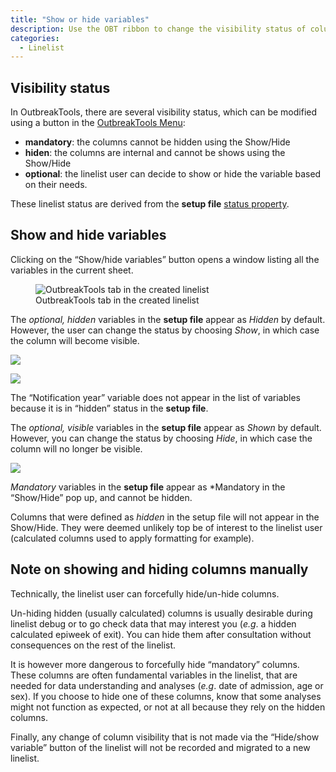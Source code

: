 ```yaml
---
title: "Show or hide variables"
description: Use the OBT ribbon to change the visibility status of columns
categories: 
  - Linelist
---
```



## Visibility status

In OutbreakTools, there are several visibility status, which can be modified using a button in the [OutbreakTools Menu](../reference/ribbons_linelist.qmd):

- **mandatory**: the columns cannot be hidden using the Show/Hide 
- **hiden**: the columns are internal and cannot be shows using the Show/Hide
- **optional**: the linelist user can decide to show or hide the variable based on their needs.

These linelist status are derived from the **setup file** [status property](../reference/dictionary_sheet.qmd#sec-visibility-status).


## Show and hide variables

Clicking on the "Show/hide variables" button opens a window listing all the variables in the current sheet. 

![OutbreakTools tab in the created linelist](../reference/images/img-012-ll-show-hide.png){fig-align="center"}


The *optional, hidden* variables in the **setup file** appear as *Hidden* by default. However, the user can change the status by choosing *Show*, in which case the column will become visible.

![](../how_to/images/im-027-example.png)


![](../how_to/images/im-028-example.png)


The "Notification year" variable does not appear in the list of
variables because it is in "hidden" status in the **setup file**.

The *optional, visible* variables in the **setup file** appear as *Shown* by default. However, you can change the status by choosing *Hide*, in which case the column will no longer be visible.


![](../how_to/images/im-029-example.png)

*Mandatory* variables in the **setup file** appear as *Mandatory in the
"Show/Hide" pop up, and cannot be hidden.

:::{.callout-note}
Columns that were defined as *hidden* in the setup file will not appear in the Show/Hide. They were deemed unlikely top be of interest to the linelist user (calculated columns used to apply formatting for example).
:::


::: {.callout-warning collapse="true"}

## Note on showing and hiding columns manually

Technically, the linelist user can forcefully hide/un-hide columns.

Un-hiding hidden (usually calculated) columns is usually desirable during linelist debug or to go check data that may interest you (*e.g*. a hidden calculated epiweek of exit). You can hide them after consultation without consequences on the rest of the linelist.

It is however more dangerous to forcefully hide "mandatory" columns. These columns are often fundamental variables in the linelist, that are needed for data understanding and analyses (*e.g*. date of admission, age or sex). If you choose to hide one of these columns, know that some analyses might not function as expected, or not at all because they rely on the hidden columns.

Finally, any change of column visibility that is not made via the "Hide/show variable" button of the linelist will not be recorded and migrated to a new linelist.
:::
